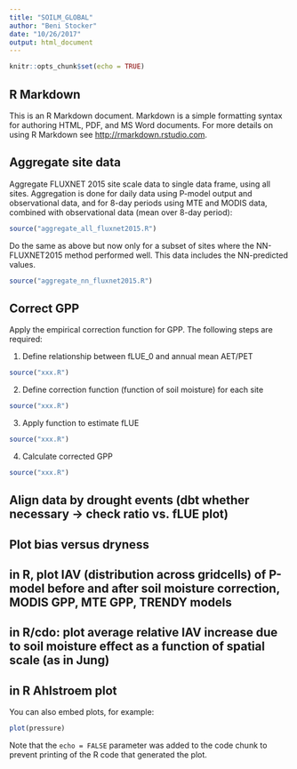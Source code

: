 ```yaml
---
title: "SOILM_GLOBAL"
author: "Beni Stocker"
date: "10/26/2017"
output: html_document
---
```


```r
knitr::opts_chunk$set(echo = TRUE)
```

## R Markdown

This is an R Markdown document. Markdown is a simple formatting syntax for authoring HTML, PDF, and MS Word documents. For more details on using R Markdown see <http://rmarkdown.rstudio.com>.

## Aggregate site data

Aggregate FLUXNET 2015 site scale data to single data frame, using all sites. Aggregation is done for daily data using P-model output and observational data, and for 8-day periods using MTE and MODIS data, combined with observational data (mean over 8-day period):
```r
source("aggregate_all_fluxnet2015.R")
```

Do the same as above but now only for a subset of sites where the NN-FLUXNET2015 method performed well. This data includes the NN-predicted values. 
```r
source("aggregate_nn_fluxnet2015.R")
```

## Correct GPP
Apply the empirical correction function for GPP. The following steps are required:

1. Define relationship between fLUE_0 and annual mean AET/PET
```r
source("xxx.R")
```

2. Define correction function (function of soil moisture) for each site
```r
source("xxx.R")
```

3. Apply function to estimate fLUE
```r
source("xxx.R")
```

4. Calculate corrected GPP
```r
source("xxx.R")
```

## Align data by drought events (dbt whether necessary -> check ratio vs. fLUE plot)

## Plot bias versus dryness

## in R, plot IAV (distribution across gridcells) of P-model before and after soil moisture correction, MODIS GPP, MTE GPP, TRENDY models
## in R/cdo: plot average relative IAV increase due to soil moisture effect as a function of spatial scale (as in Jung)
## in R Ahlstroem plot

You can also embed plots, for example:

```r
plot(pressure)
```

Note that the `echo = FALSE` parameter was added to the code chunk to prevent printing of the R code that generated the plot.
